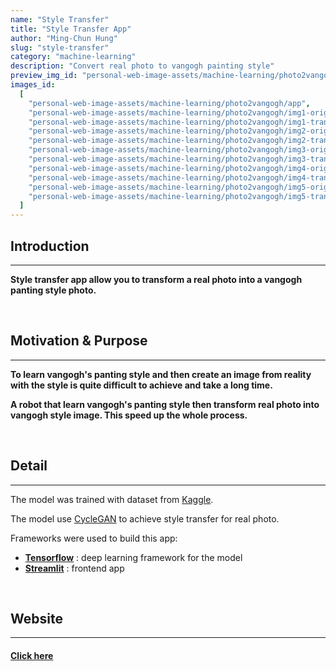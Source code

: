 ```yaml
---
name: "Style Transfer"
title: "Style Transfer App"
author: "Ming-Chun Hung"
slug: "style-transfer"
category: "machine-learning"
description: "Convert real photo to vangogh painting style"
preview_img_id: "personal-web-image-assets/machine-learning/photo2vangogh/preview"
images_id:
  [
    "personal-web-image-assets/machine-learning/photo2vangogh/app",
    "personal-web-image-assets/machine-learning/photo2vangogh/img1-origin",
    "personal-web-image-assets/machine-learning/photo2vangogh/img1-transform",
    "personal-web-image-assets/machine-learning/photo2vangogh/img2-origin",
    "personal-web-image-assets/machine-learning/photo2vangogh/img2-transform",
    "personal-web-image-assets/machine-learning/photo2vangogh/img3-origin",
    "personal-web-image-assets/machine-learning/photo2vangogh/img3-transform",
    "personal-web-image-assets/machine-learning/photo2vangogh/img4-origin",
    "personal-web-image-assets/machine-learning/photo2vangogh/img4-transform",
    "personal-web-image-assets/machine-learning/photo2vangogh/img5-origin",
    "personal-web-image-assets/machine-learning/photo2vangogh/img5-transform",
  ]
---
```


## Introduction

---

**Style transfer app allow you to transform a real photo into a vangogh
panting style photo.**

<br />

## Motivation & Purpose

---

**To learn vangogh's panting style and then create an image from reality with the style
is quite difficult to achieve and take a long time.**

**A robot that learn vangogh's panting style then transform real photo into vangogh
style image. This speed up the whole process.**

<br />

## Detail

---

The model was trained with
dataset from [Kaggle](https://www.kaggle.com/datasets/suyashdamle/cyclegan?select=vangogh2photo).

The model use [CycleGAN](https://www.tensorflow.org/tutorials/generative/cyclegan) to achieve
style transfer for real photo.

Frameworks were used to build this app:

- **[Tensorflow](https://www.tensorflow.org/)** : deep learning framework for the model
- **[Streamlit](https://streamlit.io/)** : frontend app

<br />

## Website

---

#### [Click here](https://vangoghstyletransformationapp.streamlit.app/)

<br />

